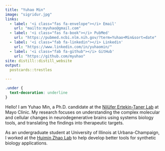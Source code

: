 ```yaml
---
title: "Yuhao Min"
image: "sigridur.jpg"
links:
  - label: '<i class="fas fa-envelope"></i> Email'
    url: "mailto:myuhao@gmail.com"
  - label: '<i class="fas fa-book"></i> PubMed' 
    url: "https://pubmed.ncbi.nlm.nih.gov/?term=Yuhao+Min&sort=date"
  - label: '<i class="fab fa-linkedin"></i> Linkedin'
    url: "https://www.linkedin.com/in/yuhaomin/"
  - label: '<i class="fab fa-github"></i> GitHub'
    url: "https://github.com/myuhao"
site: distill::distill_website
output:
  postcards::trestles

---
```


```css
.under {
  text-decoration: underline
}

```


Hello! I am Yuhao Min, a Ph.D. candidate at the [Nilüfer Ertekin-Taner Lab](https://www.mayo.edu/research/labs/genetics-of-alzheimers-disease-and-endophenotypes/overview) at Mayo Clinic. My research focuses on understanding the complex molecular and cellular changes in neurodegenerative brains using systems biology tools, and translating the findings into therapeutic targets.

As an undergraduate student at University of Illinois at Urbana-Champaign, I worked at the [Huimin Zhao Lab](http://faculty.scs.illinois.edu/~zhaogrp/) to help develop better tools for synthetic biology applications.

